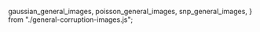 
  gaussian_general_images,
  poisson_general_images,
  snp_general_images,
} from "./general-corruption-images.js";

<DisplayImages
  id={props.id}
  images={poisson_general_images}
  data={props.getResults(algo_cid).results}
  corruption_index={1}
  corruption_name="General: Poisson Noise"
/>
